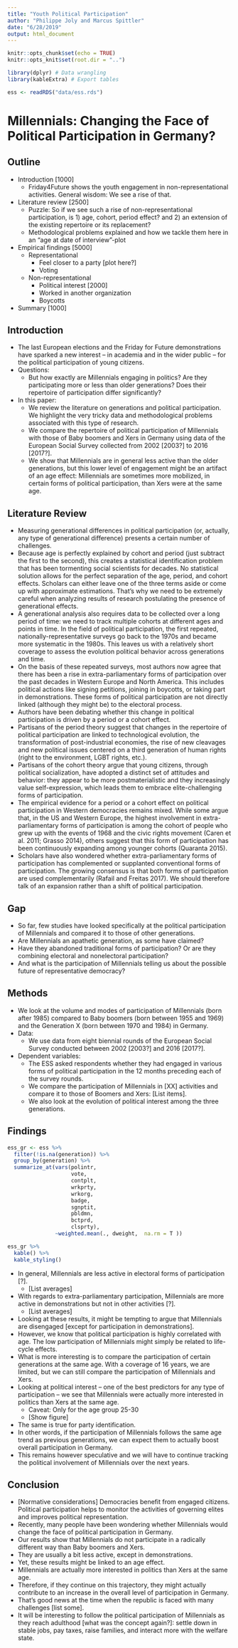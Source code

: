```yaml
---
title: "Youth Political Participation"
author: "Philippe Joly and Marcus Spittler"
date: "6/28/2019"
output: html_document
---
```


```r
knitr::opts_chunk$set(echo = TRUE)
knitr::opts_knit$set(root.dir = "..")
```

```r
library(dplyr) # Data wrangling
library(kableExtra) # Export tables
```

```r
ess <- readRDS("data/ess.rds")
```

# Millennials: Changing the Face of Political Participation in Germany?

## Outline

- Introduction [1000]
    - Friday4Future shows the youth engagement in non-representational activities. General wisdom: We see a rise of that.
- Literature review [2500]
    - Puzzle: So if we see such a rise of non-representational participation, is 1) age, cohort, period effect? and 2) an extension of the existing repertoire or its replacement?
    - Methodological problems explained and how we tackle them here in an "age at date of interview"-plot
- Empirical findings [5000]
    - Representational
        - Feel closer to a party [plot here?]
        - Voting
    - Non-representational
        - Political interest [2000]
        - Worked in another organization
        - Boycotts
- Summary [1000]


## Introduction

- The last European elections and the Friday for Future demonstrations have sparked a new interest – in academia and in the wider public – for the political participation of young citizens.
- Questions:
    - But how exactly are Millennials engaging in politics? Are they participating more or less than older generations? Does their repertoire of participation differ significantly?
- In this paper:
    - We review the literature on generations and political participation. We highlight the very tricky data and methodological problems associated with this type of research.
    - We compare the repertoire of political participation of Millennials with those of Baby boomers and Xers in Germany using data of the European Social Survey collected from 2002 [2003?] to 2016 [2017?].
    - We show that Millennials are in general less active than the older generations, but this lower level of engagement might be an artifact of an age effect: Millennials are sometimes more mobilized, in certain forms of political participation, than Xers were at the same age.

## Literature Review

- Measuring generational differences in political participation (or, actually, any type of generational difference) presents a certain number of challenges.
- Because age is perfectly explained by cohort and period (just subtract the first to the second), this creates a statistical identification problem that has been tormenting social scientists for decades. No statistical solution allows for the perfect separation of the age, period, and cohort effects. Scholars can either leave one of the three terms aside or come up with approximate estimations. That’s why we need to be extremely careful when analyzing results of research postulating the presence of generational effects.
- A generational analysis also requires data to be collected over a long period of time: we need to track multiple cohorts at different ages and points in time. In the field of political participation, the first repeated, nationally-representative surveys go back to the 1970s and became more systematic in the 1980s. This leaves us with a relatively short coverage to assess the evolution political behavior across generations and time.
- On the basis of these repeated surveys, most authors now agree that there has been a rise in extra-parliamentary forms of participation over the past decades in Western Europe and North America. This includes political actions like signing petitions, joining in boycotts, or taking part in demonstrations. These forms of political participation are not directly linked (although they might be) to the electoral process.
- Authors have been debating whether this change in political participation is driven by a period or a cohort effect.
- Partisans of the period theory suggest that changes in the repertoire of political participation are linked to technological evolution, the transformation of post-industrial economies, the rise of new cleavages and new political issues centered on a third generation of human rights (right to the environment, LGBT rights, etc.).
- Partisans of the cohort theory argue that young citizens, through political socialization, have adopted a distinct set of attitudes and behavior: they appear to be more postmaterialistic and they increasingly value self-expression, which leads them to embrace elite-challenging forms of participation.
- The empirical evidence for a period or a cohort effect on political participation in Western democracies remains mixed. While some argue that, in the US and Western Europe, the highest involvement in extra-parliamentary forms of participation is among the cohort of people who grew up with the events of 1968 and the civic rights movement (Caren et al. 2011; Grasso 2014), others suggest that this form of participation has been continuously expanding among younger cohorts (Quaranta 2015).
- Scholars have also wondered whether extra-parliamentary forms of participation has complemented or supplanted conventional forms of participation. The growing consensus is that both forms of participation are used complementarily (Rafail and Freitas 2017). We should therefore talk of an expansion rather than a shift of political participation.

## Gap

- So far, few studies have looked specifically at the political participation of Millennials and compared it to those of other generations.
- Are Millennials an apathetic generation, as some have claimed?
- Have they abandoned traditional forms of participation? Or are they combining electoral and nonelectoral participation?
- And what is the participation of Millennials telling us about the possible future of representative democracy?

## Methods

- We look at the volume and modes of participation of Millennials (born after 1985) compared to Baby boomers (born between 1955 and 1969) and the Generation X (born between 1970 and 1984) in Germany.
- Data:
    - We use data from eight biennial rounds of the European Social Survey conducted between 2002 [2003?] and 2016 [2017?].
- Dependent variables:
    - The ESS asked respondents whether they had engaged in various forms of political participation in the 12 months preceding each of the survey rounds.
    - We compare the participation of Millennials in [XX] activities and compare it to those of Boomers and Xers: [List items].
    - We also look at the evolution of political interest among the three generations.

## Findings

```r
ess_gr <- ess %>%
  filter(!is.na(generation)) %>%
  group_by(generation) %>%
  summarize_at(vars(polintr,
                    vote,
                    contplt,
                    wrkprty,
                    wrkorg,
                    badge,
                    sgnptit,
                    pbldmn,
                    bctprd,
                    clsprty), 
               ~weighted.mean(., dweight,  na.rm = T ))
```


```r
ess_gr %>% 
  kable() %>%
  kable_styling()
```

- In general, Millennials are less active in electoral forms of participation [?].
    - [List averages]
- With regards to extra-parliamentary participation, Millennials are more active in demonstrations but not in other activities [?].
    - [List averages]
- Looking at these results, it might be tempting to argue that Millennials are disengaged [except for participation in demonstrations].
- However, we know that political participation is highly correlated with age. The low participation of Millennials might simply be related to life-cycle effects.
- What is more interesting is to compare the participation of certain generations at the same age. With a coverage of 16 years, we are limited, but we can still compare the participation of Millennials and Xers.
- Looking at political interest – one of the best predictors for any type of participation – we see that Millennials were actually more interested in politics than Xers at the same age.
    - Caveat: Only for the age group 25-30
    - [Show figure]
- The same is true for party identification.
- In other words, if the participation of Millennials follows the same age trend as previous generations, we can expect them to actually boost overall participation in Germany.
- This remains however speculative and we will have to continue tracking the political involvement of Millennials over the next years.

## Conclusion

- [Normative considerations] Democracies benefit from engaged citizens. Political participation helps to monitor the activities of governing elites and improves political representation.
- Recently, many people have been wondering whether Millennials would change the face of political participation in Germany.
- Our results show that Millennials do not participate in a radically different way than Baby boomers and Xers.
- They are usually a bit less active, except in demonstrations.
- Yet, these results might be linked to an age effect.
- Millennials are actually more interested in politics than Xers at the same age.
- Therefore, if they continue on this trajectory, they might actually contribute to an increase in the overall level of participation in Germany.
- That’s good news at the time when the republic is faced with many challenges [list some].
- It will be interesting to follow the political participation of Millennials as they reach adulthood [what was the concept again?]: settle down in stable jobs, pay taxes, raise families, and interact more with the welfare state.
